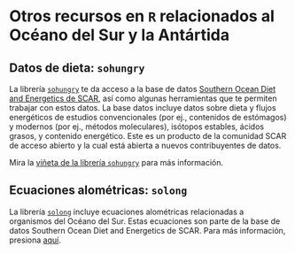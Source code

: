 # Otros recursos en `R` relacionados al Océano del Sur y la Antártida

## Datos de dieta: `sohungry`

La librería [`sohungry`](https://github.com/SCAR/sohungry) te da acceso a la base de datos [Southern Ocean Diet and Energetics de SCAR](http://data.aad.gov.au/trophic/), así como algunas herramientas que te permiten trabajar con estos datos. La base datos incluye datos sobre dieta y flujos energéticos de estudios convencionales (por ej., contenidos de estómagos) y modernos (por ej., métodos moleculares), isótopos estables, ácidos grasos, y contenido energético. Este es un producto de la comunidad SCAR de acceso abierto y la cual está abierta a nuevos contribuyentes de datos.

Mira la [viñeta de la librería `sohungry`](https://scar.github.io/sohungry/articles/sohungry.html) para más información.

## Ecuaciones alométricas: `solong`

La librería [`solong`](https://github.com/SCAR/solong) incluye ecuaciones alométricas relacionadas a organismos del Océano del Sur. Estas ecuaciones son parte de la base de datos Southern Ocean Diet and Energetics de SCAR. Para más información, presiona [aquí](https://scar.github.io/solong/).
